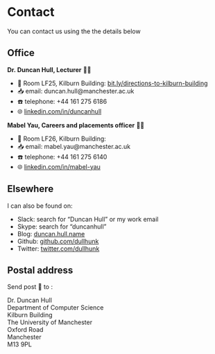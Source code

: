 # Contact

You can contact us using the the details below

## Office

**Dr. Duncan Hull, Lecturer** 👨‍💻

* 🏢 Room LF25, Kilburn Building: [bit.ly/directions-to-kilburn-building](http://bit.ly/directions-to-kilburn-building)
* 📥 email:	duncan.hull@manchester.ac.uk
* ☎️ telephone:	+44 161 275 6186
* 🌐 [linkedin.com/in/duncanhull](https://uk.linkedin.com/in/duncanhull)

**Mabel Yau, Careers and placements officer** 👩‍💻

* 🏢 Room LF26, Kilburn Building:
* 📥 email:	mabel.yau@manchester.ac.uk
* ☎️ telephone:	+44 161 275 6140
* 🌐 [linkedin.com/in/mabel-yau](https://uk.linkedin.com/in/mabel-yau)

## Elsewhere

I can also be found on:

* Slack: search for "Duncan Hull" or my work email
* Skype: search for "duncanhull"
* Blog: [duncan.hull.name](https://duncan.hull.name)
* Github: [github.com/dullhunk](https://github.com/dullhunk)
* Twitter: [twitter.com/dullhunk](https://twitter.com/dullhunk)

## Postal address

Send post 🐌 to :

Dr. Duncan Hull  
Department of Computer Science  
Kilburn Building  
The University of Manchester  
Oxford Road  
Manchester  
M13 9PL  
